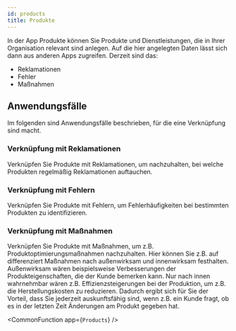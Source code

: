 ```yaml
---
id: products
title: Produkte
---
```


In der App Produkte können Sie Produkte und Dienstleistungen, die in Ihrer Organisation relevant sind anlegen. Auf die hier angelegten Daten lässt sich dann aus anderen Apps zugreifen.
Derzeit sind das:

- Reklamationen
- Fehler
- Maßnahmen

## Anwendungsfälle

Im folgenden sind Anwendungsfälle beschrieben, für die eine Verknüpfung sind macht.

### Verknüpfung mit Reklamationen

Verknüpfen Sie Produkte mit Reklamationen, um nachzuhalten, bei welche Produkten regelmäßig Reklamationen auftauchen.

### Verknüpfung mit Fehlern

Verknüpfen Sie Produkte mit Fehlern, um Fehlerhäufigkeiten bei bestimmten Produkten zu identifizieren.

### Verknüpfung mit Maßnahmen

Verknüpfen Sie Produkte mit Maßnahmen, um z.B. Produktoptimierungsmaßnahmen nachzuhalten. Hier können Sie z.B. auf differenziert Maßnahmen nach außenwirksam und innenwirksam festhalten. Außenwirksam wären beispielsweise Verbesserungen der Produkteigenschaften, die der Kunde bemerken kann.
Nur nach innen wahrnehmbar wären z.B. Effizienzsteigerungen bei der Produktion, um z.B. die Herstellungskosten zu reduzieren.
Dadurch ergibt sich für Sie der Vorteil, dass Sie jederzeit auskunftsfähig sind, wenn z.B. ein Kunde fragt, ob es in der letzten Zeit Änderungen am Produkt gegeben hat.

<!-- Custom component -->



<CommonFunction app={`Products`} />
